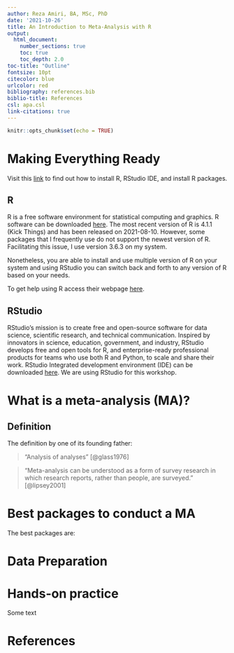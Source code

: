 ```yaml
---
author: Reza Amiri, BA, MSc, PhD
date: '2021-10-26'
title: An Introduction to Meta-Analysis with R
output:
  html_document:
    number_sections: true
    toc: true
    toc_depth: 2.0
toc-title: "Outline"
fontsize: 10pt
citecolor: blue
urlcolor: red
bibliography: references.bib
biblio-title: References
csl: apa.csl
link-citations: true
---
```


```r
knitr::opts_chunk$set(echo = TRUE)
```

# Making Everything Ready

Visit this [link](https://learnr-examples.shinyapps.io/ex-setup-r/ "To setup R, RStudio IDE, and guide to install packages") to find out how to install R, RStudio IDE, and install R packages.

## R

R is a free software environment for statistical computing and graphics. R software can be downloaded [here](https://www.r-project.org/). The most recent version of R is 4.1.1 (Kick Things) and has been released on 2021-08-10. However, some packages that I frequently use do not support the newest version of R. Facilitating this issue, I use version 3.6.3 on my system.

Nonetheless, you are able to install and use multiple version of R on your system and using RStudio you can switch back and forth to any version of R based on your needs.

To get help using R access their webpage [here](https://www.r-project.org/help.html).

## RStudio

RStudio's mission is to create free and open-source software for data science, scientific research, and technical communication. Inspired by innovators in science, education, government, and industry, RStudio develops free and open tools for R, and enterprise-ready professional products for teams who use both R and Python, to scale and share their work. RStudio Integrated development environment (IDE) can be downloaded [here](https://www.rstudio.com/products/rstudio/download/). We are using RStudio for this workshop.

# What is a meta-analysis (MA)?

## Definition

The definition by one of its founding father:

> "Analysis of analyses" [@glass1976]

> "Meta-analysis can be understood as a form of survey research in which research reports, rather than people, are surveyed." [@lipsey2001]

# Best packages to conduct a MA

The best packages are:

# Data Preparation

# Hands-on practice

Some text

# References
